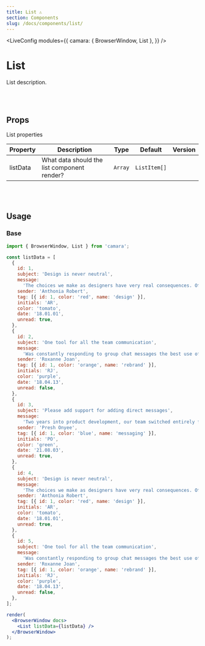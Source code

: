 ```yaml
---
title: List ⚠️
section: Components
slug: /docs/components/list/
---
```



<!-- Define `camara` module as `{ BrowserWindow }` -->

<LiveConfig
  modules={{
    camara: { BrowserWindow, List },
  }}
/>

# List

List description.

<br></br>

## Props

List properties

| Property | Description                                 | Type    | Default      | Version |
| -------- | ------------------------------------------- | ------- | ------------ | ------- |
| listData | What data should the list component render? | `Array` | `ListItem[]` |         |

<br></br>

## Usage

### Base

```jsx live noInline
import { BrowserWindow, List } from 'camara';

const listData = [
  {
    id: 1,
    subject: 'Design is never neutral',
    message:
      'The choices we make as designers have very real consequences. Of course not. But that’s...',
    sender: 'Anthonia Robert',
    tag: [{ id: 1, color: 'red', name: 'design' }],
    initials: 'AR',
    color: 'tomato',
    date: '18.01.01',
    unread: true,
  },
  {
    id: 2,
    subject: 'One tool for all the team communication',
    message:
      'Was constantly responding to group chat messages the best use of our time? Of...',
    sender: 'Roxanne Joan',
    tag: [{ id: 1, color: 'orange', name: 'rebrand' }],
    initials: 'RJ',
    color: 'purple',
    date: '18.04.13',
    unread: false,
  },
  {
    id: 3,
    subject: 'Please add support for adding direct messages',
    message:
      'Two years into product development, our team switched entirely from Slack to Twist....',
    sender: 'Presh Onyee',
    tag: [{ id: 1, color: 'blue', name: 'messaging' }],
    initials: 'PO',
    color: 'green',
    date: '21.08.03',
    unread: true,
  },
  {
    id: 4,
    subject: 'Design is never neutral',
    message:
      'The choices we make as designers have very real consequences. Of course not. But that’s...',
    sender: 'Anthonia Robert',
    tag: [{ id: 1, color: 'red', name: 'design' }],
    initials: 'AR',
    color: 'tomato',
    date: '18.01.01',
    unread: true,
  },
  {
    id: 5,
    subject: 'One tool for all the team communication',
    message:
      'Was constantly responding to group chat messages the best use of our time? Of...',
    sender: 'Roxanne Joan',
    tag: [{ id: 1, color: 'orange', name: 'rebrand' }],
    initials: 'RJ',
    color: 'purple',
    date: '18.04.13',
    unread: false,
  },
];

render(
  <BrowserWindow docs>
    <List listData={listData} />
  </BrowserWindow>
);
```
